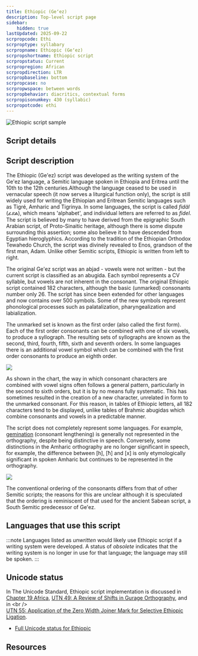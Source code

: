 ```yaml
---
title: Ethiopic (Geʻez)
description: Top-level script page
sidebar:
    hidden: true
lastUpdated: 2025-09-22
scrpropcode: Ethi
scrproptype: syllabary
scrpropname: Ethiopic (Geʻez)
scrpropshortname: Ethiopic script
scrpropstatus: Current
scrpropregion: African
scrpropdirection: LTR
scrpropbaseline: bottom
scrpropcase: no
scrpropwspace: between words
scrpropbehavior: diacritics, contextual forms
scrpropisonumkey: 430 (syllabic)
scrpropotcode: ethi
---
```



![Ethiopic script sample](../images/ethi-sample.jpg "Kelly Blacksten, 2011.")

## Script details

<ScriptDetails />

## Script description

The Ethiopic (Ge'ez) script was developed as the writing system of the Ge'ez language, a Semitic language spoken in Ethiopia and Eritrea until the 10th to the 12th centuries.Although the language ceased to be used in vernacular speech (it now serves a liturgical function only), the script is still widely used for writing the Ethiopian and Eritrean Semitic languages such as Tigré, Amharic and Tigrinya. In some languages, the script is called _fidäl_ (ፊደል), which means 'alphabet', and individual letters are referred to as _fidel_. The script is believed by many to have derived from the epigraphic South Arabian script, of Proto-Sinaitic heritage, although there is some dispute surrounding this assertion; some also believe it to have descended from Egyptian hieroglyphics. According to the tradition of the Ethiopian Orthodox Tewahedo Church, the script was divinely revealed to Enos, grandson of the first man, Adam. Unlike other Semitic scripts, Ethiopic is written from left to right.

The original Ge'ez script was an abjad - vowels were not written - but the current script is classified as an abugida. Each symbol represents a CV syllable, but vowels are not inherent in the consonant. The original Ethiopic script contained 182 characters, although the basic (unmarked) consonants number only 26. The script has since been extended for other languages and now contains over 500 symbols. Some of the new symbols represent phonological processes such as palatalization, pharyngealization and labialization.

The unmarked set is known as the first order (also called the first form). Each of the first order consonants can be combined with one of six vowels, to produce a syllograph. The resulting sets of syllographs are known as the second, third, fourth, fifth, sixth and seventh orders. In some languages there is an additional vowel symbol which can be combined with the first order consonants to produce an eighth order.

![](../images/ethi-Ethioforms.png)

As shown in the chart, the way in which consonant characters are combined with vowel signs often follows a general pattern, particularly in the second to sixth orders, but it is by no means fully systematic. This has sometimes resulted in the creation of a new character, unrelated in form to the unmarked consonant. For this reason, in tables of Ethiopic letters, all 182 characters tend to be displayed, unlike tables of Brahmic abugidas which combine consonants and vowels in a predictable manner. 

The script does not completely represent some languages. For example, [gemination](/reference/glossary#gemination) (consonant lengthening) is generally not represented in the orthography, despite being distinctive in speech. Conversely, some distinctions in the Amharic orthography are no longer significant in speech, for example, the difference between [h], [ħ] and [x] is only etymologically significant in spoken Amharic but continues to be represented in the orthography.

![](../images/ethi-EthioH.png)

The conventional ordering of the consonants differs from that of other Semitic scripts; the reasons for this are unclear although it is speculated that the ordering is reminiscent of that used for the ancient Sabean script, a South Semitic predecessor of Ge'ez.

## Languages that use this script

:::note
Languages listed as _unwritten_ would likely use Ethiopic script if a writing system were developed. A status of _obsolete_ indicates that the writing system is no longer in use for that language; the language may still be spoken.
:::

<WsList script='Ethi' wsMax='5' />

## Unicode status

In The Unicode Standard, Ethiopic script implementation is discussed in [Chapter 19 Africa](https://www.unicode.org/versions/latest/core-spec/chapter-19/#G14116), [UTN 49: A Review of Shifts in Gurage Orthography](https://www.unicode.org/notes/tn49/), and in &lt;br /&gt;<br />
[UTN 55: Application of the Zero Width Joiner Mark for Selective Ethiopic Ligation](https://www.unicode.org/notes/tn55/).

- [Full Unicode status for Ethiopic](/scrlang/unicode/ethi-unicode)



## Resources

<ScriptResources detailSummary='seemore' />

